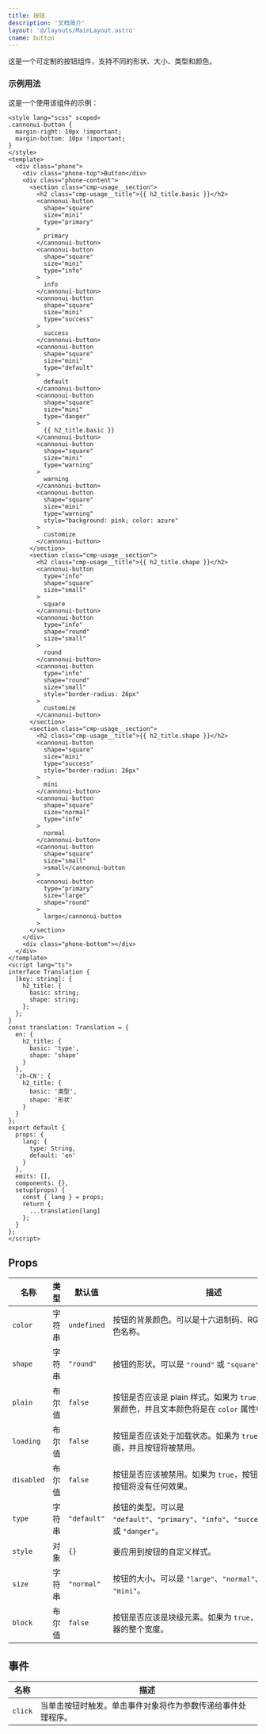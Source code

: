 ```yaml
---
title: 按钮
description: '文档简介'
layout: '@/layouts/MainLayout.astro'
cname: button
---
```



这是一个可定制的按钮组件，支持不同的形状、大小、类型和颜色。

### 示例用法

<ButtonVue
  lang="zh-CN"
  client:visible
/>

这是一个使用该组件的示例：

```vue
<style lang="scss" scoped>
.cannonui-button {
  margin-right: 10px !important;
  margin-bottom: 10px !important;
}
</style>
<template>
  <div class="phone">
    <div class="phone-top">Button</div>
    <div class="phone-content">
      <section class="cmp-usage__section">
        <h2 class="cmp-usage__title">{{ h2_title.basic }}</h2>
        <cannonui-button
          shape="square"
          size="mini"
          type="primary"
        >
          primary
        </cannonui-button>
        <cannonui-button
          shape="square"
          size="mini"
          type="info"
        >
          info
        </cannonui-button>
        <cannonui-button
          shape="square"
          size="mini"
          type="success"
        >
          success
        </cannonui-button>
        <cannonui-button
          shape="square"
          size="mini"
          type="default"
        >
          default
        </cannonui-button>
        <cannonui-button
          shape="square"
          size="mini"
          type="danger"
        >
          {{ h2_title.basic }}
        </cannonui-button>
        <cannonui-button
          shape="square"
          size="mini"
          type="warning"
        >
          warning
        </cannonui-button>
        <cannonui-button
          shape="square"
          size="mini"
          type="warning"
          style="background: pink; color: azure"
        >
          customize
        </cannonui-button>
      </section>
      <section class="cmp-usage__section">
        <h2 class="cmp-usage__title">{{ h2_title.shape }}</h2>
        <cannonui-button
          type="info"
          shape="square"
          size="small"
        >
          square
        </cannonui-button>
        <cannonui-button
          type="info"
          shape="round"
          size="small"
        >
          round
        </cannonui-button>
        <cannonui-button
          type="info"
          shape="round"
          size="small"
          style="border-radius: 26px"
        >
          customize
        </cannonui-button>
      </section>
      <section class="cmp-usage__section">
        <h2 class="cmp-usage__title">{{ h2_title.shape }}</h2>
        <cannonui-button
          shape="square"
          size="mini"
          type="success"
          style="border-radius: 26px"
        >
          mini
        </cannonui-button>
        <cannonui-button
          shape="square"
          size="normal"
          type="info"
        >
          normal
        </cannonui-button>
        <cannonui-button
          shape="square"
          size="small"
          >small</cannonui-button
        >
        <cannonui-button
          type="primary"
          size="large"
          shape="round"
        >
          large</cannonui-button
        >
      </section>
    </div>
    <div class="phone-bottom"></div>
  </div>
</template>
<script lang="ts">
interface Translation {
  [key: string]: {
    h2_title: {
      basic: string;
      shape: string;
    };
  };
}
const translation: Translation = {
  en: {
    h2_title: {
      basic: 'type',
      shape: 'shape'
    }
  },
  'zh-CN': {
    h2_title: {
      basic: '类型',
      shape: '形状'
    }
  }
};
export default {
  props: {
    lang: {
      type: String,
      default: 'en'
    }
  },
  emits: [],
  components: {},
  setup(props) {
    const { lang } = props;
    return {
      ...translation[lang]
    };
  }
};
</script>
```

## Props

| 名称       | 类型   | 默认值      | 描述                                                                                                        |
| ---------- | ------ | ----------- | ----------------------------------------------------------------------------------------------------------- |
| `color`    | 字符串 | `undefined` | 按钮的背景颜色。可以是十六进制码、RGB 值或 CSS 颜色名称。                                                   |
| `shape`    | 字符串 | `"round"`   | 按钮的形状。可以是 `"round"` 或 `"square"`。                                                                |
| `plain`    | 布尔值 | `false`     | 按钮是否应该是 plain 样式。如果为 `true`，按钮将没有背景颜色，并且文本颜色将是在 `color` 属性中指定的颜色。 |
| `loading`  | 布尔值 | `false`     | 按钮是否应该处于加载状态。如果为 `true`，将显示加载动画，并且按钮将被禁用。                                 |
| `disabled` | 布尔值 | `false`     | 按钮是否应该被禁用。如果为 `true`，按钮将被禁用，单击按钮将没有任何效果。                                   |
| `type`     | 字符串 | `"default"` | 按钮的类型。可以是 `"default"`、`"primary"`、`"info"`、`"success"`、`"warning"` 或 `"danger"`。             |
| `style`    | 对象   | `{}`        | 要应用到按钮的自定义样式。                                                                                  |
| `size`     | 字符串 | `"normal"`  | 按钮的大小。可以是 `"large"`、`"normal"`、`"small"` 或 `"mini"`。                                           |
| `block`    | 布尔值 | `false`     | 按钮是否应该是块级元素。如果为 `true`，按钮将占据其容器的整个宽度。                                         |

## 事件

| 名称    | 描述                                                         |
| ------- | ------------------------------------------------------------ |
| `click` | 当单击按钮时触发。单击事件对象将作为参数传递给事件处理程序。 |
